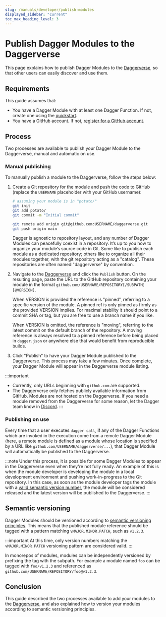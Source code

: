```yaml
---
slug: /manuals/developer/publish-modules
displayed_sidebar: "current"
toc_max_heading_level: 3
---
```


# Publish Dagger Modules to the Daggerverse

This page explains how to publish Dagger Modules to the [Daggerverse](https://daggerverse.dev), so that other users can easily discover and use them.

## Requirements

This guide assumes that:

- You have a Dagger Module with at least one Dagger Function. If not, create one using the [quickstart](../../quickstart/index.mdx).
- You have a GitHub account. If not, [register for a GitHub account](https://github.com/signup).

## Process

Two processes are available to publish your Dagger Module to the Daggerverse, manual and automatic on use.

### Manual publishing

To manually publish a module to the Daggerverse, follow the steps below:

1. Create a Git repository for the module and push the code to GitHub (replace the `USERNAME` placeholder with your GitHub username):

    ```sh
    # assuming your module is in "potato/"
    git init
    git add potato/
    git commit -m "Initial commit"

    git remote add origin git@github.com:USERNAME/daggerverse.git
    git push origin main
    ```

    Dagger is agnostic to repository layout, and any number of Dagger Modules can peacefully coexist in a repository. It’s up to you how to organize your module’s source code in Git. Some like to publish each module as a dedicated repository; others like to organize all their modules together, with the git repository acting as a "catalog". These repositories are often named "daggerverse" by convention.

1. Navigate to the [Daggerverse](https://daggerverse.dev) and click the `Publish` button. On the resulting page, paste the URL to the GitHub repository containing your module in the format `github.com/USERNAME/REPOSITORY[/SUBPATH][@VERSION]`.

    When VERSION is provided the reference is "pinned", referring to a specific version of the module. A pinned ref is only pinned as firmly as the provided VERSION implies. For maximal stability it should point to a commit SHA or tag, but you are free to use a branch name if you like.

    When VERSION is omitted, the reference is "moving", referring to the latest commit on the default branch of the repository. A moving reference is always resolved to a pinned reference before being placed in `dagger.json` or anywhere else that would benefit from reproducible builds.

1. Click "Publish" to have your Dagger Module published to the Daggerverse. This process may take a few minutes. Once complete, your Dagger Module will appear in the Daggerverse module listing.

:::important
- Currently, only URLs beginning with `github.com` are supported.
- The Daggerverse only fetches publicly available information from GitHub. Modules are not hosted on the Daggerverse. If you need a module removed from the Daggerverse for some reason, let the Dagger team know in [Discord](https://discord.gg/dagger-io).
:::

### Publishing on use

Every time that a user executes `dagger call`, if any of the Dagger Functions which are invoked in the execution come from a remote Dagger Module (here, a remote module is defined as a module whose location is specified by a URL like `github.com/USERNAME/daggerverse/...`), that Dagger Module will automatically be published to the Daggerverse.

:::note
Under this process, it is possible for some Dagger Modules to appear in the Daggerverse even when they're not fully ready. An example of this is when the module developer is developing the module in a local development environment and pushing work-in-progress to the Git repository. In this case, as soon as the module developer tags the module with a [valid semantic version number](#semantic-versioning), the module will be considered released and the latest version will be published to the Daggerverse.
:::

## Semantic versioning

Dagger Modules should be versioned according to [semantic versioning principles](https://semver.org/). This means that the published module reference should be tagged with a pattern matching `vMAJOR.MINOR.PATCH`, such as `v1.2.3`.

:::important
At this time, only version numbers matching the `vMAJOR.MINOR.PATCH` versioning pattern are considered valid.
:::

In monorepos of modules, modules can be independently versioned by prefixing the tag with the subpath. For example a module named `foo` can be tagged with `foo/v1.2.3` and referenced as `github.com/USERNAME/REPOSITORY/foo@v1.2.3`.

## Conclusion

This guide described the two processes available to add your modules to the [Daggerverse](https://daggerverse.dev), and also explained how to version your modules according to semantic versioning principles.
